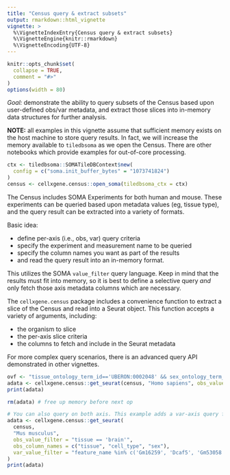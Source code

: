 ```yaml
---
title: "Census query & extract subsets"
output: rmarkdown::html_vignette
vignette: >
  %\VignetteIndexEntry{Census query & extract subsets}
  %\VignetteEngine{knitr::rmarkdown}
  %\VignetteEncoding{UTF-8}
---
```


```r
knitr::opts_chunk$set(
  collapse = TRUE,
  comment = "#>"
)
options(width = 80)
```

<!--
THIS VIGNETTE IS BASED ON:
https://github.com/chanzuckerberg/cellxgene-census/blob/main/api/python/notebooks/api_demo/census_query_extract.ipynb

We modified the first query example to reduce the result set size to allow this
notebook to be built in the limited memory of GitHub Actions workers.
-->

*Goal:* demonstrate the ability to query subsets of the Census based upon user-defined obs/var metadata, and extract those slices into in-memory data structures for further analysis.

**NOTE:** all examples in this vignette assume that sufficient memory exists on the host machine to store query results. In fact, we will increase the memory available to `tiledbsoma` as we open the Census. There are other notebooks which provide examples for out-of-core processing.

```r
ctx <- tiledbsoma::SOMATileDBContext$new(
  config = c("soma.init_buffer_bytes" = "1073741824")
)
census <- cellxgene.census::open_soma(tiledbsoma_ctx = ctx)
```

The Census includes SOMA Experiments for both human and mouse. These experiments can be queried based upon metadata values (eg, tissue type), and the query result can be extracted into a variety of formats.

Basic idea:

- define per-axis (i.e., obs, var) query criteria
- specify the experiment and measurement name to be queried
- specify the column names you want as part of the results
- and read the query result into an in-memory format.

This utilizes the SOMA `value_filter` query language. Keep in mind that the results must fit into memory, so it is best to define a selective query *and* only fetch those axis metadata columns which are necessary.

The `cellxgene.census` package includes a convenience function to extract a slice of the Census and read into a Seurat object. This function accepts a variety of arguments, including:

- the organism to slice
- the per-axis slice criteria
- the columns to fetch and include in the Seurat metadata

For more complex query scenarios, there is an advanced query API demonstrated in other vignettes.

```r
ovf <- "tissue_ontology_term_id=='UBERON:0002048' && sex_ontology_term_id=='PATO:0000383' && cell_type_ontology_term_id == 'CL:0000499'"
adata <- cellxgene.census::get_seurat(census, "Homo sapiens", obs_value_filter = ovf)
print(adata)
```

```r
rm(adata) # free up memory before next op
```

```r
# You can also query on both axis. This example adds a var-axis query for a handful of genes, and queries the mouse experiment.
adata <- cellxgene.census::get_seurat(
  census,
  "Mus musculus",
  obs_value_filter = "tissue == 'brain'",
  obs_column_names = c("tissue", "cell_type", "sex"),
  var_value_filter = "feature_name %in% c('Gm16259', 'Dcaf5', 'Gm53058')"
)
print(adata)
```

